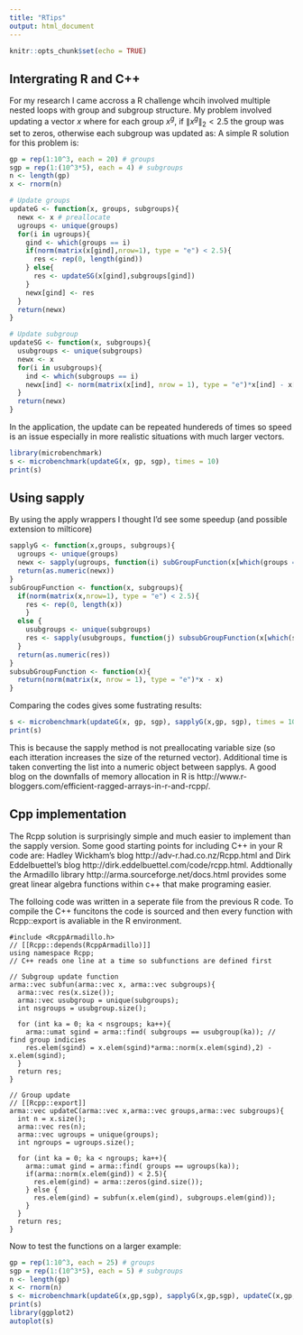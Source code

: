 ```yaml
---
title: "RTips"
output: html_document
---
```


```r
knitr::opts_chunk$set(echo = TRUE)
```

## Intergrating R and C++

For my research I came accross a R challenge whcih involved multiple nested loops with group and subgroup structure. My problem involved updating a vector $x$ where for each group $x^{g}$, if $\|x^{g}\|_2< 2.5$ the group was set to zeros, otherwise each subgroup was updated as:
\begin{align}
x^{sg} = \|x^{sg}\|_2\times x^{sg} - x^{sg}
\end{align}
A simple R solution for this problem is:

```r
gp = rep(1:10^3, each = 20) # groups
sgp = rep(1:(10^3*5), each = 4) # subgroups
n <- length(gp)
x <- rnorm(n)

# Update groups
updateG <- function(x, groups, subgroups){
  newx <- x # preallocate 
  ugroups <- unique(groups)
  for(i in ugroups){
    gind <- which(groups == i)
    if(norm(matrix(x[gind],nrow=1), type = "e") < 2.5){
      res <- rep(0, length(gind))
    } else{
      res <- updateSG(x[gind],subgroups[gind])
    }
    newx[gind] <- res
  }
  return(newx)
}

# Update subgroup
updateSG <- function(x, subgroups){
  usubgroups <- unique(subgroups)
  newx <- x
  for(i in usubgroups){
    ind <- which(subgroups == i)
    newx[ind] <- norm(matrix(x[ind], nrow = 1), type = "e")*x[ind] - x[ind]
  }
  return(newx)
}
```
In the application, the update can be repeated hundereds of times so speed is an issue especially in more realistic situations with much larger vectors.
```r
library(microbenchmark)
s <- microbenchmark(updateG(x, gp, sgp), times = 10)
print(s)
```
## Using sapply
By using the apply wrappers I thought I'd see some speedup (and possible extension to milticore)
```r
sapplyG <- function(x,groups, subgroups){
  ugroups <- unique(groups)
  newx <- sapply(ugroups, function(i) subGroupFunction(x[which(groups == i)], subgroups[which(groups == i)]))
  return(as.numeric(newx))
}
subGroupFunction <- function(x, subgroups){
  if(norm(matrix(x,nrow=1), type = "e") < 2.5){
    res <- rep(0, length(x))
    } 
  else {
    usubgroups <- unique(subgroups)
    res <- sapply(usubgroups, function(j) subsubGroupFunction(x[which(subgroups == j)]))
  }
  return(as.numeric(res))
}
subsubGroupFunction <- function(x){
  return(norm(matrix(x, nrow = 1), type = "e")*x - x)
}
```

Comparing the codes gives some fustrating results:
```r
s <- microbenchmark(updateG(x, gp, sgp), sapplyG(x,gp, sgp), times = 10)
print(s)
```
This is because the sapply method is not preallocating variable size (so each itteration increases the size of the returned vector). Additional time is taken converting the list into a numeric object between sapplys. A good blog on the downfalls of memory allocation in R is http://www.r-bloggers.com/efficient-ragged-arrays-in-r-and-rcpp/.

## Cpp implementation
The Rcpp solution is surprisingly simple and much easier to implement than the sapply version. Some good starting points for including C++ in your R code are: Hadley Wickham's blog http://adv-r.had.co.nz/Rcpp.html and Dirk Eddelbuettel's blog http://dirk.eddelbuettel.com/code/rcpp.html. Addtionally the Armadillo library http://arma.sourceforge.net/docs.html  provides some great linear algebra functions within c++ that make programing easier. 

The folloing code was written in a seperate file from the previous R code. To compile the C++ funcitons the code is sourced and then every function with Rcpp::export is avaliable in the R environment. 
```Rcpp
#include <RcppArmadillo.h>
// [[Rcpp::depends(RcppArmadillo)]]
using namespace Rcpp;
// C++ reads one line at a time so subfunctions are defined first

// Subgroup update function
arma::vec subfun(arma::vec x, arma::vec subgroups){
  arma::vec res(x.size());
  arma::vec usubgroup = unique(subgroups);
  int nsgroups = usubgroup.size();
  
  for (int ka = 0; ka < nsgroups; ka++){
    arma::umat sgind = arma::find( subgroups == usubgroup(ka)); // find group indicies
    res.elem(sgind) = x.elem(sgind)*arma::norm(x.elem(sgind),2) - x.elem(sgind);
  }
  return res;
}

// Group update
// [[Rcpp::export]]
arma::vec updateC(arma::vec x,arma::vec groups,arma::vec subgroups){
  int n = x.size();
  arma::vec res(n);
  arma::vec ugroups = unique(groups);
  int ngroups = ugroups.size();
  
  for (int ka = 0; ka < ngroups; ka++){
    arma::umat gind = arma::find( groups == ugroups(ka)); 
    if(arma::norm(x.elem(gind)) < 2.5){
      res.elem(gind) = arma::zeros(gind.size());
    } else {
      res.elem(gind) = subfun(x.elem(gind), subgroups.elem(gind));
    }
  }
  return res;
}
```
Now to test the functions on a larger example:
```r
gp = rep(1:10^3, each = 25) # groups
sgp = rep(1:(10^3*5), each = 5) # subgroups
n <- length(gp)
x <- rnorm(n)
s <- microbenchmark(updateG(x,gp,sgp), sapplyG(x,gp,sgp), updateC(x,gp,sgp), times = 100)
print(s)
library(ggplot2)
autoplot(s)
```
